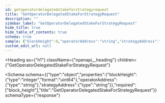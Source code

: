 ```yaml
---
id: getoperatordelegatedstakeforstrategyrequest
title: "GetOperatorDelegatedStakeForStrategyRequest"
description: ""
sidebar_label: "GetOperatorDelegatedStakeForStrategyRequest"
hide_title: true
hide_table_of_contents: true
schema: true
sample: {"blockHeight":0,"operatorAddress":"string","strategyAddress":"string"}
custom_edit_url: null
---
```



<Heading
  as={"h1"}
  className={"openapi__heading"}
  children={"GetOperatorDelegatedStakeForStrategyRequest"}
>
</Heading>





<Schema
  schema={{"type":"object","properties":{"blockHeight":{"type":"integer","format":"uint64"},"operatorAddress":{"type":"string"},"strategyAddress":{"type":"string"}},"required":["block_height"],"title":"GetOperatorDelegatedStakeForStrategyRequest"}}
  schemaType={"response"}
>
  
</Schema>
            